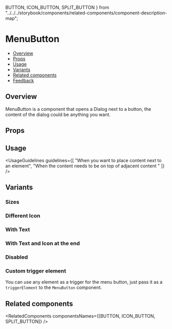   BUTTON,
  ICON_BUTTON,
  SPLIT_BUTTON
} from "../../../storybook/components/related-components/component-description-map";

<Meta of={MenuButtonStories} />

# MenuButton

- [Overview](#overview)
- [Props](#props)
- [Usage](#usage)
- [Variants](#variants)
- [Related components](#related-components)
- [Feedback](#feedback)

## Overview

MenuButton is a component that opens a Dialog next to a button, the content of the dialog could be anything you want.

<Canvas>
  <Story of={MenuButtonStories.Overview} />
</Canvas>

## Props

<PropsTable />

## Usage

<UsageGuidelines
  guidelines={[
    "When you want to place content next to an element",
    "When the content needs to be on top of adjacent content "
  ]}
/>

## Variants

### Sizes

<Canvas>
  <Story of={MenuButtonStories.Sizes} />
</Canvas>

### Different Icon

<Canvas>
  <Story of={MenuButtonStories.DifferentIcon} />
</Canvas>

### With Text

<Canvas>
  <Story of={MenuButtonStories.WithText} />
</Canvas>

### With Text and Icon at the end

<Canvas>
  <Story of={MenuButtonStories.WithTextAndIconAtTheEnd} />
</Canvas>

### Disabled

<Canvas>
  <Story of={MenuButtonStories.Disabled} />
</Canvas>

### Custom trigger element

You can use any element as a trigger for the menu button, just pass it as a <code>triggerElement</code> to the <code>MenuButton</code> component.

<Canvas of={MenuButtonStories.CustomTriggerElement} />

## Related components

<RelatedComponents componentsNames={[BUTTON, ICON_BUTTON, SPLIT_BUTTON]} />
